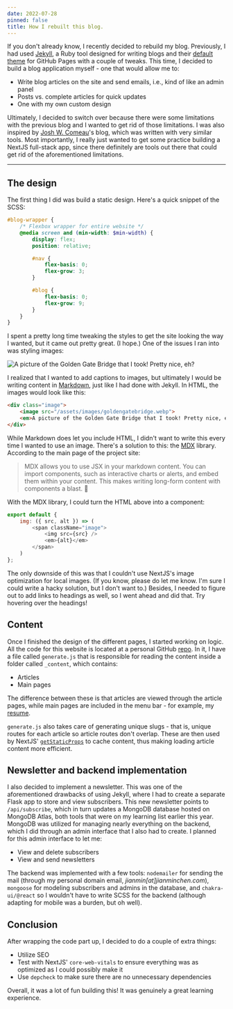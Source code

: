 ```yaml
---
date: 2022-07-28
pinned: false
title: How I rebuilt this blog.
---
```


If you don't already know, I recently decided to rebuild my blog. Previously, I had used [Jekyll](https://jekyllrb.com), a Ruby tool designed for writing blogs and their [default theme](https://github.com/jekyll/minima) for GitHub Pages with a couple of tweaks. This time, I decided to build a blog application myself - one that would allow me to:

- Write blog articles on the site and send emails, i.e., kind of like an admin panel
- Posts vs. complete articles for quick updates
- One with my own custom design

Ultimately, I decided to switch over because there were some limitations with the previous blog and I wanted to get rid of those limitations. I was also inspired by [Josh W. Comeau](https://www.joshwcomeau.com/)'s blog, which was written with very similar tools. Most importantly, I really just wanted to get some practice building a NextJS full-stack app, since there definitely are tools out there that could get rid of the aforementioned limitations.

---

## The design

The first thing I did was build a static design. Here's a quick snippet of the SCSS:

```scss
#blog-wrapper {
    /* Flexbox wrapper for entire website */
    @media screen and (min-width: $min-width) {
        display: flex;
        position: relative;

        #nav {
            flex-basis: 0;
            flex-grow: 3;
        }

        #blog {
            flex-basis: 0;
            flex-grow: 9;
        }
    }
}
```

I spent a pretty long time tweaking the styles to get the site looking the way I wanted, but it came out pretty great. (I hope.) One of the issues I ran into was styling images:

![A picture of the Golden Gate Bridge that I took! Pretty nice, eh?](/assets/images/2022-07-28-rebuilding-this-blog/goldengatebridge.webp)

I realized that I wanted to add captions to images, but ultimately I would be writing content in [Markdown](https://daringfireball.net/projects/markdown/), just like I had done with Jekyll. In HTML, the images would look like this:

```html
<div class="image">
    <image src="/assets/images/goldengatebridge.webp">
    <em>A picture of the Golden Gate Bridge that I took! Pretty nice, eh?</em>
</div>
```

While Markdown does let you include HTML, I didn't want to write this every time I wanted to use an image. There's a solution to this: the [MDX](https://mdxjs.com/) library. According to the main page of the project site:

> MDX allows you to use JSX in your markdown content. You can import components, such as interactive charts or alerts, and embed them within your content. This makes writing long-form content with components a blast. 🚀 

With the MDX library, I could turn the HTML above into a component:

```js
export default {
    img: ({ src, alt }) => (
        <span className="image">
            <img src={src} />
            <em>{alt}</em>
        </span>
    )
};
```

The only downside of this was that I couldn't use NextJS's image optimization for local images. (If you know, please do let me know. I'm sure I could write a hacky solution, but I don't want to.) Besides, I needed to figure out to add links to headings as well, so I went ahead and did that. Try hovering over the headings!

## Content

Once I finished the design of the different pages, I started working on logic. All the code for this website is located at a personal GitHub [repo](https://github.com/jianmin-chen/blog). In it, I have a file called `generate.js` that is responsible for reading the content inside a folder called `_content`, which contains:

* Articles
* Main pages

The difference between these is that articles are viewed through the article pages, while main pages are included in the menu bar - for example, my [resume](/resume).

`generate.js` also takes care of generating unique slugs - that is, unique routes for each article so article routes don't overlap. These are then used by NextJS' [`getStaticProps`](https://nextjs.org/docs/basic-features/data-fetching/get-static-props) to cache content, thus making loading article content more efficient.

## Newsletter and backend implementation

I also decided to implement a newsletter. This was one of the aforementioned drawbacks of using Jekyll, where I had to create a separate Flask app to store and view subscribers. This new newsletter points to `/api/subscribe`, which in turn updates a MongoDB database hosted on MongoDB Atlas, both tools that were on my learning list earlier this year. MongoDB was utilized for managing nearly everything on the backend, which I did through an admin interface that I also had to create. I planned for this admin interface to let me:

* View and delete subscribers
* View and send newsletters

The backend was implemented with a few tools: `nodemailer` for sending the mail (through my personal domain email, *jianmin[at]jianminchen.com*), `mongoose` for modeling subscribers and admins in the database, and `chakra-ui/@react` so I wouldn't have to write SCSS for the backend (although adapting for mobile was a burden, but oh well).

## Conclusion

After wrapping the code part up, I decided to do a couple of extra things:

* Utilize SEO
* Test with NextJS' `core-web-vitals` to ensure everything was as optimized as I could possibly make it
* Use `depcheck` to make sure there are no unnecessary dependencies

Overall, it was a lot of fun building this! It was genuinely a great learning experience.